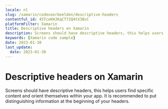 ```yaml
---
locale: nl
slug: /xamarin/codevoorbeelden/descriptive-headers
contentful_id: 45TceKHJKqCT72Q4tX3BvC
platformFilter: Xamarin
title: Descriptive headers on Xamarin
description: Screens should have descriptive headers, this helps users find specific content and orient themselves within your app.
keywords: [Xamarin code sample]
date: 2023-01-30
last_update:
  date: 2023-01-30
---
```


# Descriptive headers on Xamarin

Screens should have descriptive headers, this helps users find specific content and orient themselves within your app. It is recommended to put distinguishing information at the beginning of your headers.

<CodeSample id="screen-headers" locale="nl" platform="xamarin"/>
